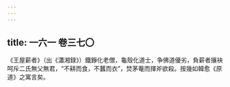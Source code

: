 ```yaml
---
---
---
```

title: 一六一 卷三七〇
---




《王屋薪者》（出《瀟湘録》）鐵錚化老僧，龜殼化道士，争佛道優劣，負薪者攘袂呵斥二氏無父無君，“不耕而食，不蠶而衣”，焚茅菴而揮斧欲殺。按幾如韓愈《原道》之寓言矣。